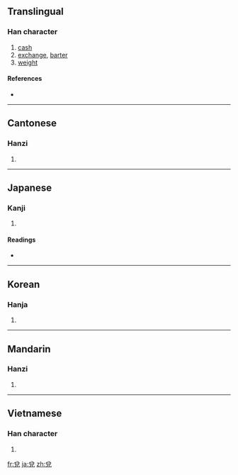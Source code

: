 {{see|兑}}
==Translingual==

===Han character===
{{Han char|rn=10|rad=儿|as=05|sn=7|four=8021<sub>6</sub>|canj=金口竹山 (CRHU)}}

# [[cash]]
# [[exchange]], [[barter]]
# [[weight]]

====References====
* {{Han ref|kx=0124.210|dkj=01356|dj=0264.010|hdz=10271.010|uh=514C|ud=20812|bh=A749|bd=42825}}

----

==Cantonese==

===Hanzi===
{{yue-hanzi|jyut=|y=deui3}}

# {{defn|Cantonese|sort=儿05}}

----

==Japanese==

===Kanji===
{{ja-kanji|grade=|rs=儿05}}

# {{defn|Japanese}}

====Readings====
* {{ja-readings|on=[[だ]] (da), [[たい]] (tai), [[えい]] (ei)|kun=[[よろこぶ]] (yorokobu)}}

----

==Korean==

===Hanja===
{{ko-hanja|hangeul=[[태]], [[예]]|rv=tae, ye|mr=t'ae, ye}}

# {{defn|Korean|sort=儿05}}

----

==Mandarin==

===Hanzi===
{{cmn-hanzi|sim=兑|pin=[[duì]] ([[dui4]])|wg=tui<sup>4</sup>}}

# {{defn|Mandarin|sort=儿05}}

----

==Vietnamese==

===Han character===
{{vi-hantu|[[đoái]]|rs=儿05}}

# {{defn|Vietnamese|sort=儿05}}

[[fr:兌]]
[[ja:兌]]
[[zh:兌]]